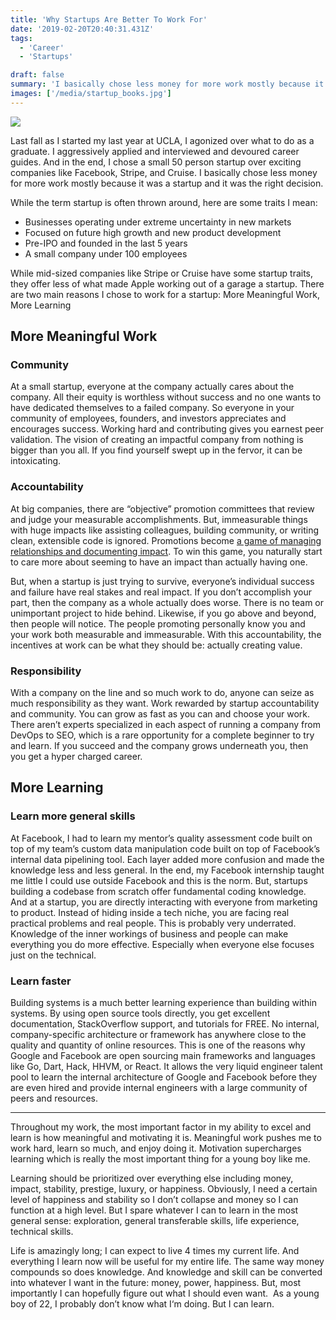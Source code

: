 ```yaml
---
title: 'Why Startups Are Better To Work For'
date: '2019-02-20T20:40:31.431Z'
tags:
  - 'Career'
  - 'Startups'

draft: false
summary: 'I basically chose less money for more work mostly because it was a startup and it was the right decision.'
images: ['/media/startup_books.jpg']
---
```


![](/media/startup_books.jpg)

Last fall as I started my last year at UCLA, I agonized over what to do as a graduate. I aggressively applied and interviewed and devoured career guides. And in the end, I chose a small 50 person startup over exciting companies like Facebook, Stripe, and Cruise. I basically chose less money for more work mostly because it was a startup and it was the right decision.

While the term startup is often thrown around, here are some traits I mean:

- Businesses operating under extreme uncertainty in new markets
- Focused on future high growth and new product development
- Pre-IPO and founded in the last 5 years
- A small company under 100 employees

While mid-sized companies like Stripe or Cruise have some startup traits, they offer less of what made Apple working out of a garage a startup. There are two main reasons I chose to work for a startup: More Meaningful Work, More Learning

## More Meaningful Work

### Community

At a small startup, everyone at the company actually cares about the company. All their equity is worthless without success and no one wants to have dedicated themselves to a failed company. So everyone in your community of employees, founders, and investors appreciates and encourages success. Working hard and contributing gives you earnest peer validation. The vision of creating an impactful company from nothing is bigger than you all. If you find yourself swept up in the fervor, it can be intoxicating.

### Accountability

At big companies, there are “objective” promotion committees that review and judge your measurable accomplishments. But, immeasurable things with huge impacts like assisting colleagues, building community, or writing clean, extensible code is ignored. Promotions become [a game of managing relationships and documenting impact](https://mtlynch.io/why-i-quit-google/). To win this game, you naturally start to care more about seeming to have an impact than actually having one.

But, when a startup is just trying to survive, everyone’s individual success and failure have real stakes and real impact. If you don’t accomplish your part, then the company as a whole actually does worse. There is no team or unimportant project to hide behind. Likewise, if you go above and beyond, then people will notice. The people promoting personally know you and your work both measurable and immeasurable. With this accountability, the incentives at work can be what they should be: actually creating value.

### Responsibility

With a company on the line and so much work to do, anyone can seize as much responsibility as they want. Work rewarded by startup accountability and community. You can grow as fast as you can and choose your work. There aren’t experts specialized in each aspect of running a company from DevOps to SEO, which is a rare opportunity for a complete beginner to try and learn. If you succeed and the company grows underneath you, then you get a hyper charged career.

## More Learning

### Learn more general skills

At Facebook, I had to learn my mentor’s quality assessment code built on top of my team’s custom data manipulation code built on top of Facebook’s internal data pipelining tool. Each layer added more confusion and made the knowledge less and less general. In the end, my Facebook internship taught me little I could use outside Facebook and this is the norm. But, startups building a codebase from scratch offer fundamental coding knowledge. 
And at a startup, you are directly interacting with everyone from marketing to product. Instead of hiding inside a tech niche, you are facing real practical problems and real people. This is probably very underrated. Knowledge of the inner workings of business and people can make everything you do more effective. Especially when everyone else focuses just on the technical.

### Learn faster

Building systems is a much better learning experience than building within systems. By using open source tools directly, you get excellent documentation, StackOverflow support, and tutorials for FREE. No internal, company-specific architecture or framework has anywhere close to the quality and quantity of online resources. This is one of the reasons why Google and Facebook are open sourcing main frameworks and languages like Go, Dart, Hack, HHVM, or React. It allows the very liquid engineer talent pool to learn the internal architecture of Google and Facebook before they are even hired and provide internal engineers with a large community of peers and resources.

---

Throughout my work, the most important factor in my ability to excel and learn is how meaningful and motivating it is. Meaningful work pushes me to work hard, learn so much, and enjoy doing it. Motivation supercharges learning which is really the most important thing for a young boy like me.

Learning should be prioritized over everything else including money, impact, stability, prestige, luxury, or happiness. Obviously, I need a certain level of happiness and stability so I don’t collapse and money so I can function at a high level. But I spare whatever I can to learn in the most general sense: exploration, general transferable skills, life experience, technical skills.

Life is amazingly long; I can expect to live 4 times my current life. And everything I learn now will be useful for my entire life. The same way money compounds so does knowledge. And knowledge and skill can be converted into whatever I want in the future: money, power, happiness. But, most importantly I can hopefully figure out what I should even want. 
As a young boy of 22, I probably don’t know what I‘m doing. But I can learn.
